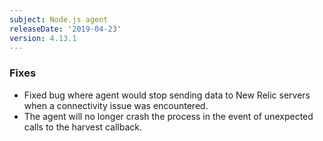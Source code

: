 ```yaml
---
subject: Node.js agent
releaseDate: '2019-04-23'
version: 4.13.1
---
```


### Fixes

* Fixed bug where agent would stop sending data to New Relic servers when a connectivity issue was encountered.
* The agent will no longer crash the process in the event of unexpected calls to the harvest callback.
